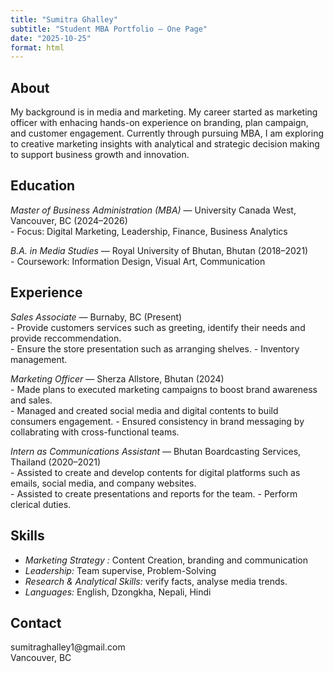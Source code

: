 ```yaml
---
title: "Sumitra Ghalley"
subtitle: "Student MBA Portfolio — One Page"
date: "2025-10-25"
format: html
---
```


## About
My background is in media and marketing. My career started as marketing officer with enhacing hands-on experience on branding, plan campaign, and customer engagement. Currently through pursuing MBA, I am exploring to creative marketing insights with analytical and strategic decision making to support business growth and innovation.

## Education
*Master of Business Administration (MBA)* — University Canada West, Vancouver, BC (2024–2026)  
- Focus: Digital Marketing, Leadership, Finance, Business Analytics  

*B.A. in Media Studies* — Royal University of Bhutan, Bhutan (2018–2021)  
- Coursework: Information Design, Visual Art, Communication  

## Experience
*Sales Associate* — Burnaby, BC (Present)  
- Provide customers services such as greeting, identify their needs and provide reccommendation.   
- Ensure the store presentation such as arranging shelves.
- Inventory management.

*Marketing Officer* — Sherza Allstore, Bhutan (2024)  
- Made plans to executed marketing campaigns to boost brand awareness and sales.   
- Managed and created social media and digital contents to build consumers engagement.
- Ensured consistency in brand messaging by collabrating with cross-functional teams.  

*Intern as Communications Assistant* — Bhutan Boardcasting Services, Thailand (2020–2021)  
- Assisted to create  and develop contents for digital platforms such as emails, social media, and company websites.  
- Assisted to create presentations and reports for the team.
- Perform clerical duties. 

## Skills
- *Marketing Strategy :* Content Creation, branding and communication   
- *Leadership:* Team supervise, Problem-Solving   
- *Research & Analytical Skills:* verify facts, analyse media trends.  
- *Languages:* English, Dzongkha, Nepali, Hindi

## Contact
sumitraghalley1@gmail.com  
Vancouver, BC
